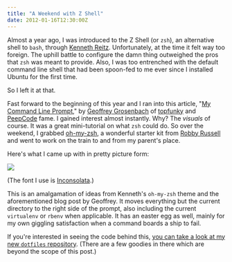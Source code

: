 ```yaml
---
title: "A Weekend with Z Shell"
date: 2012-01-16T12:30:00Z
---
```


Almost a year ago, I was introduced to the Z Shell (or `zsh`), an alternative shell to `bash`, through [Kenneth Reitz][1]. Unfortunately, at the time it felt way too foreign. The uphill battle to configure the damn thing outweighed the pros that `zsh` was meant to provide. Also, I was too entrenched with the default command line shell that had been spoon-fed to me ever since I installed Ubuntu for the first time.

So I left it at that.

Fast forward to the beginning of this year and I ran into this article, "[My Command Line Prompt][2]," by [Geoffrey Grosenbach][3] of [topfunky][4] and [PeepCode][5] fame. I gained interest almost instantly. Why? The _visuals_ of course. It was a great mini-tutorial on what `zsh` could do. So over the weekend, I grabbed [oh-my-zsh][6], a wonderful starter kit from [Robby Russell][7] and went to work on the train to and from my parent's place.

Here's what I came up with in pretty picture form:

[![](/journal/2012/a-weekend-with-z-shell/path.png)][8]

(The font I use is [Inconsolata][10].)

This is an amalgamation of ideas from Kenneth's `oh-my-zsh` theme and the aforementioned blog post by Geoffrey. It moves everything but the current directory to the right side of the prompt, also including the current `virtualenv` or `rbenv` when applicable. It has an easter egg as well, mainly for my own giggling satisfaction when a command boards a ship to fail.

If you're interested in seeing the code behind this, [you can take a look at my new `dotfiles` repository][9]. (There are a few goodies in there which are beyond the scope of this post.)

[1]: http://kennethreitz.com/
[2]: http://blog.peepcode.com/blog/2012/my-command-line-prompt
[3]: https://twitter.com/topfunky
[4]: http://topfunky.com/
[5]: http://peepcode.com/
[6]: https://github.com/robbyrussell/oh-my-zsh
[7]: http://planetargon.com/who-we-are/robby-russell
[8]: http://avalonstar.com/journal/2012/a-weekend-with-z-shell/path.png
[9]: https://github.com/bryanveloso/dotfiles/blob/master/files/.zsh/prompt
[10]: http://levien.com/type/myfonts/inconsolata.html
